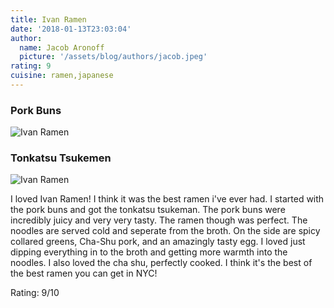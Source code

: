 ```yaml
---
title: Ivan Ramen
date: '2018-01-13T23:03:04'
author:
  name: Jacob Aronoff
  picture: '/assets/blog/authors/jacob.jpeg'
rating: 9
cuisine: ramen,japanese
---
```


### Pork Buns
![Ivan Ramen](/blog/ivan-ramen1.jpg)

### Tonkatsu Tsukemen
![Ivan Ramen](/blog/ivan-ramen.jpg)

I loved Ivan Ramen! I think it was the best ramen i've ever had. I started with the pork buns and got the tonkatsu tsukeman. The pork buns were incredibly juicy and very very tasty. The ramen though was perfect. The noodles are served cold and seperate from the broth. On the side are spicy collared greens, Cha-Shu pork, and an amazingly tasty egg. I loved just dipping everything in to the broth and getting more warmth into the noodles. I also loved the cha shu, perfectly cooked. I think it's the best of the best ramen you can get in NYC!

Rating: 9/10
